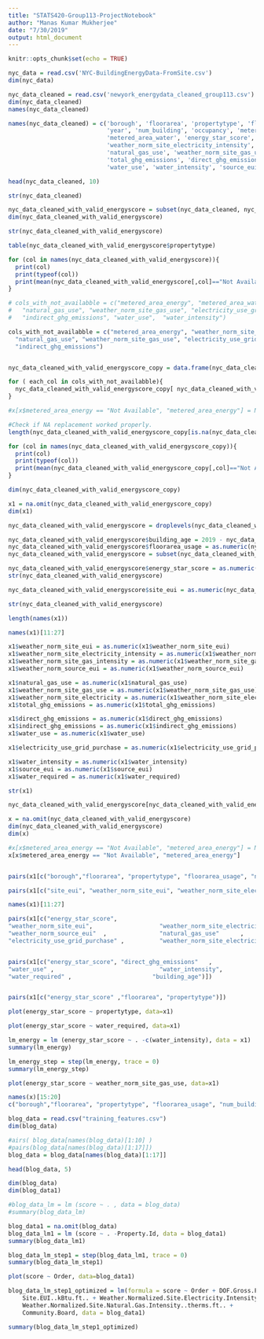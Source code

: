 ```yaml
---
title: "STATS420-Group113-ProjectNotebook"
author: "Manas Kumar Mukherjee"
date: "7/30/2019"
output: html_document
---
```


```r
knitr::opts_chunk$set(echo = TRUE)
```

```r
nyc_data = read.csv('NYC-BuildingEnergyData-FromSite.csv')
dim(nyc_data)
```

```r
nyc_data_cleaned = read.csv('newyork_energydata_cleaned_group113.csv')
dim(nyc_data_cleaned)
names(nyc_data_cleaned)
```

```r
names(nyc_data_cleaned) = c('borough', 'floorarea', 'propertytype', 'floorarea_usage', 
                            'year', 'num_building', 'occupancy', 'metered_area_energy',
                            'metered_area_water', 'energy_star_score', 'site_eui', 'weather_norm_site_eui',
                            'weather_norm_site_electricity_intensity', 'weather_norm_site_gas_intensity', 'weather_norm_source_eui',
                            'natural_gas_use', 'weather_norm_site_gas_use', 'electricity_use_grid_purchase', 'weather_norm_site_electricity', 
                            'total_ghg_emissions', 'direct_ghg_emissions','indirect_ghg_emissions', "property_gfa",                        
                            'water_use', 'water_intensity', 'source_eui', 'water_required')
```

```r
head(nyc_data_cleaned, 10)
```

```r
str(nyc_data_cleaned)
```

```r
nyc_data_cleaned_with_valid_energyscore = subset(nyc_data_cleaned, nyc_data_cleaned$energy_star_score!='Not Available')
dim(nyc_data_cleaned_with_valid_energyscore)

str(nyc_data_cleaned_with_valid_energyscore)
```


```r
table(nyc_data_cleaned_with_valid_energyscore$propertytype)
```



```r
for (col in names(nyc_data_cleaned_with_valid_energyscore)){
  print(col)
  print(typeof(col))
  print(mean(nyc_data_cleaned_with_valid_energyscore[,col]=="Not Available"))
}
```

```r
# cols_with_not_availabble = c("metered_area_energy", "metered_area_water", "weather_norm_site_eui", "weather_norm_site_electricity_intensity", "weather_norm_site_gas_intensity", "weather_norm_source_eui",
#   "natural_gas_use", "weather_norm_site_gas_use", "electricity_use_grid_purchase", "weather_norm_site_electricity", "total_ghg_emissions", "direct_ghg_emissions",
#   "indirect_ghg_emissions", "water_use",  "water_intensity")

cols_with_not_availabble = c("metered_area_energy", "weather_norm_site_eui", "weather_norm_site_electricity_intensity", "weather_norm_site_gas_intensity", "weather_norm_source_eui",
  "natural_gas_use", "weather_norm_site_gas_use", "electricity_use_grid_purchase", "weather_norm_site_electricity", "total_ghg_emissions", "direct_ghg_emissions",
  "indirect_ghg_emissions")


nyc_data_cleaned_with_valid_energyscore_copy = data.frame(nyc_data_cleaned_with_valid_energyscore)

for ( each_col in cols_with_not_availabble){
  nyc_data_cleaned_with_valid_energyscore_copy[ nyc_data_cleaned_with_valid_energyscore_copy[each_col] == "Not Available", each_col] = NA
}

#x[x$metered_area_energy == "Not Available", "metered_area_energy"] = NA
```


```r
#Check if NA replacement worked properly.
length(nyc_data_cleaned_with_valid_energyscore_copy[is.na(nyc_data_cleaned_with_valid_energyscore_copy["metered_area_water"]), c("metered_area_water")])/nrow(nyc_data_cleaned_with_valid_energyscore_copy)
```


```r
for (col in names(nyc_data_cleaned_with_valid_energyscore_copy)){
  print(col)
  print(typeof(col))
  print(mean(nyc_data_cleaned_with_valid_energyscore_copy[,col]=="Not Available"))
}
```


```r
dim(nyc_data_cleaned_with_valid_energyscore_copy)

x1 = na.omit(nyc_data_cleaned_with_valid_energyscore_copy)
dim(x1)
```

```r
nyc_data_cleaned_with_valid_energyscore = droplevels(nyc_data_cleaned_with_valid_energyscore)
```



```r
nyc_data_cleaned_with_valid_energyscore$building_age = 2019 - nyc_data_cleaned_with_valid_energyscore$year
nyc_data_cleaned_with_valid_energyscore$floorarea_usage = as.numeric(nyc_data_cleaned_with_valid_energyscore$floorarea_usage)
nyc_data_cleaned_with_valid_energyscore = subset(nyc_data_cleaned_with_valid_energyscore, select = -c(year) )

nyc_data_cleaned_with_valid_energyscore$energy_star_score = as.numeric(nyc_data_cleaned_with_valid_energyscore$energy_star_score)
str(nyc_data_cleaned_with_valid_energyscore)
```

```r
nyc_data_cleaned_with_valid_energyscore$site_eui = as.numeric(nyc_data_cleaned_with_valid_energyscore$site_eui)
```

```r
str(nyc_data_cleaned_with_valid_energyscore)
```

```r
length(names(x1))

names(x1)[11:27]

x1$weather_norm_site_eui = as.numeric(x1$weather_norm_site_eui)
x1$weather_norm_site_electricity_intensity = as.numeric(x1$weather_norm_site_electricity_intensity)
x1$weather_norm_site_gas_intensity = as.numeric(x1$weather_norm_site_gas_intensity)
x1$weather_norm_source_eui = as.numeric(x1$weather_norm_source_eui)

x1$natural_gas_use = as.numeric(x1$natural_gas_use)
x1$weather_norm_site_gas_use = as.numeric(x1$weather_norm_site_gas_use)
x1$weather_norm_site_electricity = as.numeric(x1$weather_norm_site_electricity)
x1$total_ghg_emissions = as.numeric(x1$total_ghg_emissions)

x1$direct_ghg_emissions = as.numeric(x1$direct_ghg_emissions)
x1$indirect_ghg_emissions = as.numeric(x1$indirect_ghg_emissions)
x1$water_use = as.numeric(x1$water_use)

x1$electricity_use_grid_purchase = as.numeric(x1$electricity_use_grid_purchase)

x1$water_intensity = as.numeric(x1$water_intensity)
x1$source_eui = as.numeric(x1$source_eui)
x1$water_required = as.numeric(x1$water_required)

str(x1)
```


```r
nyc_data_cleaned_with_valid_energyscore[nyc_data_cleaned_with_valid_energyscore$metered_area_energy=='Not Available', names('nyc_data_cleaned_with_valid_energyscore')]
```

```r
x = na.omit(nyc_data_cleaned_with_valid_energyscore)
dim(nyc_data_cleaned_with_valid_energyscore)
dim(x)
```

```r
#x[x$metered_area_energy == "Not Available", "metered_area_energy"] = NA
x[x$metered_area_energy == "Not Available", "metered_area_energy"]
```


```r
```

```r
pairs(x1[c("borough","floorarea", "propertytype", "floorarea_usage", "num_building","occupancy","energy_star_score")])

pairs(x1[c("site_eui", "weather_norm_site_eui", "weather_norm_site_electricity_intensity", "weather_norm_site_gas_intensity", "weather_norm_source_eui", "natural_gas_use", "energy_star_score")])

names(x1)[11:27]

pairs(x1[c("energy_star_score",
"weather_norm_site_eui",                   "weather_norm_site_electricity_intensity", "weather_norm_site_gas_intensity"   ,     
"weather_norm_source_eui"  ,               "natural_gas_use"      ,                   "weather_norm_site_gas_use",              
"electricity_use_grid_purchase" ,          "weather_norm_site_electricity" ,          "total_ghg_emissions")]) 


pairs(x1[c("energy_star_score", "direct_ghg_emissions"   ,                 "indirect_ghg_emissions",                  "property_gfa" ,                          
"water_use" ,                              "water_intensity",                         "source_eui" ,                            
"water_required" ,                       "building_age")])


pairs(x1[c("energy_star_score" ,"floorarea", "propertytype")])

plot(energy_star_score ~ propertytype, data=x1)

plot(energy_star_score ~ water_required, data=x1)
```


```r
lm_energy = lm (energy_star_score ~ . -c(water_intensity), data = x1)
summary(lm_energy)
```

```r
lm_energy_step = step(lm_energy, trace = 0)
summary(lm_energy_step)
```

```r
plot(energy_star_score ~ weather_norm_site_gas_use, data=x1)
```

```r
names(x)[15:20]
c("borough","floorarea", "propertytype", "floorarea_usage", "num_building","occupancy","energy_star_score")
```


```r
blog_data = read.csv("training_features.csv")
dim(blog_data)
```

```r
#airs( blog_data[names(blog_data)[1:10] )
#pairs(blog_data[names(blog_data)[1:17]])
blog_data = blog_data[names(blog_data)[1:17]]
```

```r
head(blog_data, 5)
```

```r
dim(blog_data)
dim(blog_data1)
```

```r

#blog_data_lm = lm (score ~ . , data = blog_data)
#summary(blog_data_lm)

blog_data1 = na.omit(blog_data)
blog_data_lm1 = lm (score ~ . -Property.Id, data = blog_data1)
summary(blog_data_lm1)
```

```r

blog_data_lm_step1 = step(blog_data_lm1, trace = 0)
summary(blog_data_lm_step1)
```

```r
plot(score ~ Order, data=blog_data1)
```


```r
blog_data_lm_step1_optimized = lm(formula = score ~ Order + DOF.Gross.Floor.Area + Year.Built + 
    Site.EUI..kBtu.ft.. + Weather.Normalized.Site.Electricity.Intensity..kWh.ft.. + 
    Weather.Normalized.Site.Natural.Gas.Intensity..therms.ft.. + 
    Community.Board, data = blog_data1)
```

```r
summary(blog_data_lm_step1_optimized)
```

